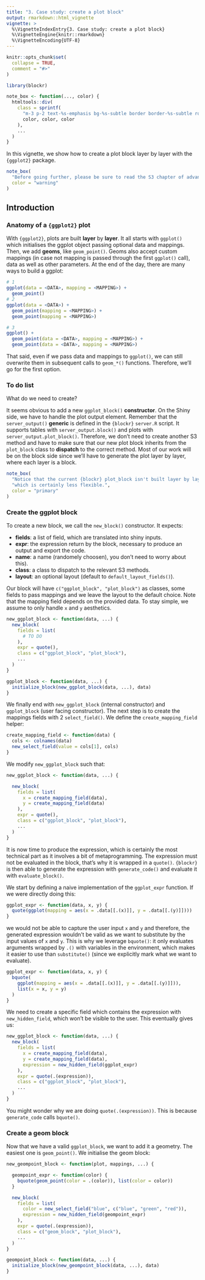 ```yaml
---
title: "3. Case study: create a plot block"
output: rmarkdown::html_vignette
vignette: >
  %\VignetteIndexEntry{3. Case study: create a plot block}
  %\VignetteEngine{knitr::rmarkdown}
  %\VignetteEncoding{UTF-8}
---
```


```r
knitr::opts_chunk$set(
  collapse = TRUE,
  comment = "#>"
)
```

```r
library(blockr)

note_box <- function(..., color) {
  htmltools::div(
    class = sprintf(
      "m-3 p-2 text-%s-emphasis bg-%s-subtle border border-%s-subtle rounded-3",
      color, color, color
    ),
    ...
  )
}
```

In this vignette, we show how to create a plot block layer by layer with the `{ggplot2}` package.

```r
note_box(
  "Before going further, please be sure to read the S3 chapter of advanced R: https://adv-r.hadley.nz/s3.html.", #nolint
  color = "warning"
)
```

## Introduction

### Anatomy of a `{ggplot2}` plot

With `{ggplot2}`, plots are built __layer__ by __layer__. It all starts with
`ggplot()` which initialises the ggplot object passing optional data and mappings.
Then, we add __geoms__, like `geom_point()`. Geoms also accept custom mappings (in case not mapping is 
passed through the first `ggplot()` call), data as well as other parameters.
At the end of the day, there are many ways to build a ggplot:

```r
# 1
ggplot(data = <DATA>, mapping = <MAPPING>) +
  geom_point()
# 2
ggplot(data = <DATA>) +
  geom_point(mapping = <MAPPING>) +
  geom_point(mapping = <MAPPING>)

# 3
ggplot() +
  geom_point(data = <DATA>, mapping = <MAPPING>) +
  geom_point(data = <DATA>, mapping = <MAPPING>)
```

That said, even if we pass data and mappings to `ggplot()`, we can still overwrite them in
subsequent calls to `geom_*()` functions. Therefore, we'll go for the first option.

### To do list

What do we need to create?

It seems obvious to add a new `ggplot_block()` __constructor__. On the Shiny side, we have to handle the 
plot output element. Remember that the `server_output()` __generic__ is defined in the `{blockr}`
`server.R` script. It supports tables with `server_output.block()` and plots with `server_output.plot_block()`.
Therefore, we don't need to create another S3 method and have to make sure that our new plot block inherits
from the `plot_block` class to __dispatch__ to the correct method. Most of our work will be on the block side since
we'll have to generate the plot layer by layer, where each layer is a block.

```r
note_box(
  "Notice that the current {blockr} plot_block isn't built layer by layer but as a huge monolitic structure", #nolint
  "which is certainly less flexible.",
  color = "primary"
)
```

### Create the ggplot block

To create a new block, we call the `new_block()` constructor. It expects:

- __fields__: a list of field, which are translated into shiny inputs.
- __expr__: the expression return by the block, necessary to produce an output and export the code.
- __name__: a name (randomely choosen), you don't need to worry about this).
- __class__: a class to dispatch to the relevant S3 methods.
- __layout__: an optional layout (default to `default_layout_fields()`).

Our block will have `c("ggplot_block", "plot_block")` as classes, some fields to pass mappings and we
leave the layout to the default choice. Note that the mapping field depends on the provided data. 
To stay simple, we assume to only handle `x` and `y` aesthetics.

```r
new_ggplot_block <- function(data, ...) {
  new_block(
    fields = list(
      # TO DO
    ),
    expr = quote(),
    class = c("ggplot_block", "plot_block"),
    ...
  )
}

ggplot_block <- function(data, ...) {
  initialize_block(new_ggplot_block(data, ...), data)
}
```

We finally end with `new_ggplot_block` (internal constructor) and 
`ggplot_block` (user facing constructor). The next step is to create the mappings fields with 
2 `select_field()`. We define the `create_mapping_field` helper:

```r
create_mapping_field <- function(data) {
  cols <- colnames(data)
  new_select_field(value = cols[1], cols)
}
```

We modify `new_ggplot_block` such that:

```r
new_ggplot_block <- function(data, ...) {

  new_block(
    fields = list(
      x = create_mapping_field(data),
      y = create_mapping_field(data)
    ),
    expr = quote(),
    class = c("ggplot_block", "plot_block"),
    ...
  )
}
```

It is now time to produce the expression, which is certainly the most technical part as it involves a bit of metaprogramming. 
The expression must not be evaluated in the block, that's why it is wrapped in a `quote()`. 
`{blockr}` is then able to generate the expression with `generate_code()` and evaluate it with `evaluate_block()`.


We start by defining a naive implementation of the `ggplot_expr` function. If we were directly doing this:

```r
ggplot_expr <- function(data, x, y) {
  quote(ggplot(mapping = aes(x = .data[[.(x)]], y = .data[[.(y)]])))
}
```

we would not be able to capture the user input `x` and `y` and therefore, the generated expression wouldn't be valid as
we want to substitute by the input values of `x` and `y`. This is why we leverage `bquote()`: it only evaluates arguments wrapped
by `.()` with variables in the environment, which makes it easier to use than `substitute()` (since we explicitly mark what we want to
evaluate).

```r
ggplot_expr <- function(data, x, y) {
  bquote(
    ggplot(mapping = aes(x = .data[[.(x)]], y = .data[[.(y)]])),
    list(x = x, y = y)
  )
}
```

We need to create a specific field which contains the expression with `new_hidden_field`, which won't be visible
to the user. This eventually gives us:

```r
new_ggplot_block <- function(data, ...) {
  new_block(
    fields = list(
      x = create_mapping_field(data),
      y = create_mapping_field(data),
      expression = new_hidden_field(ggplot_expr)
    ),
    expr = quote(.(expression)),
    class = c("ggplot_block", "plot_block"),
    ...
  )
}
```

You might wonder why we are doing `quote(.(expression))`. This is because `generate_code` calls `bquote()`.

### Create a geom block

Now that we have a valid `ggplot_block`, we want to add it a geometry. The easiest one is `geom_point()`.
We initialise the geom block:

```r
new_geompoint_block <- function(plot, mappings, ...) {

  geompoint_expr <- function(color) {
    bquote(geom_point(color = .(color)), list(color = color))
  }

  new_block(
    fields = list(
      color = new_select_field("blue", c("blue", "green", "red")),
      expression = new_hidden_field(geompoint_expr)
    ),
    expr = quote(.(expression)),
    class = c("geom_block", "plot_block"),
    ...
  )
}

geompoint_block <- function(data, ...) {
  initialize_block(new_geompoint_block(data, ...), data)
}
```
